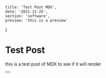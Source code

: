 
    title: 'Test Post MDX',
    date: '2021-11-25',
    section: 'software',
    preview: 'this is a preview'
}

# Test Post

this is a test post of MDX to see if it will render

<Button></Button>